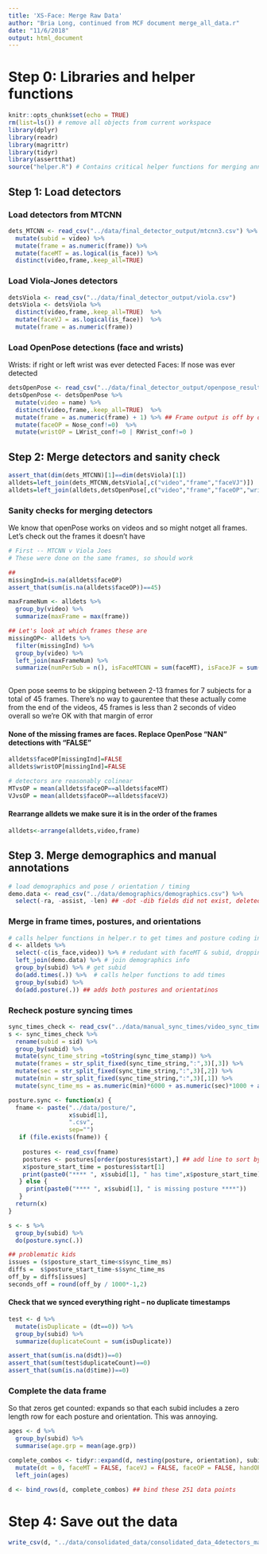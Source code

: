 ```yaml
---
title: 'XS-Face: Merge Raw Data'
author: "Bria Long, continued from MCF document merge_all_data.r"
date: "11/6/2018"
output: html_document
---
```

# Step 0: Libraries and helper functions
```r
knitr::opts_chunk$set(echo = TRUE)
rm(list=ls()) # remove all objects from current workspace
library(dplyr)
library(readr)
library(magrittr)
library(tidyr)
library(assertthat)
source("helper.R") # Contains critical helper functions for merging annotations
```

## Step 1: Load detectors
### Load detectors from MTCNN
```r
dets_MTCNN <- read_csv("../data/final_detector_output/mtcnn3.csv") %>%
  mutate(subid = video) %>%
  mutate(frame = as.numeric(frame)) %>%
  mutate(faceMT = as.logical(is_face)) %>%
  distinct(video,frame,.keep_all=TRUE)   
```

### Load Viola-Jones detectors
```r
detsViola <- read_csv("../data/final_detector_output/viola.csv") 
detsViola <- detsViola %>%
  distinct(video,frame,.keep_all=TRUE)  %>%
  mutate(faceVJ = as.logical(is_face))  %>%
  mutate(frame = as.numeric(frame)) 
```

### Load OpenPose detections (face and wrists)
Wrists: if right or left wrist was ever detected
Faces: If nose was ever detected

```r
detsOpenPose <- read_csv("../data/final_detector_output/openpose_results_truncated_2.csv") 
detsOpenPose <- detsOpenPose %>%
  mutate(video = name) %>%
  distinct(video,frame,.keep_all=TRUE)  %>%
  mutate(frame = as.numeric(frame) + 1) %>% ## Frame output is off by one since we extracted from videos vs. frames.
  mutate(faceOP = Nose_conf!=0)  %>%  
  mutate(wristOP = LWrist_conf!=0 | RWrist_conf!=0 )   
```

## Step 2:  Merge detectors and sanity check
```r
assert_that(dim(dets_MTCNN)[1]==dim(detsViola)[1]) 
alldets=left_join(dets_MTCNN,detsViola[,c("video","frame","faceVJ")])  ## Join MTCNN + Viola Jones
alldets=left_join(alldets,detsOpenPose[,c("video","frame","faceOP","wristOP")])  ##  ++ OpenPose
```

### Sanity checks for merging detectors
We know that openPose works on videos and so might notget all frames. Let's check out the frames it doesn't have

```r
# First -- MTCNN v Viola Joes
# These were done on the same frames, so should work

## 
missingInd=is.na(alldets$faceOP)
assert_that(sum(is.na(alldets$faceOP))==45)

maxFrameNum <- alldets %>%
  group_by(video) %>%
  summarize(maxFrame = max(frame))

## Let's look at which frames these are
missingOP<- alldets %>% 
  filter(missingInd) %>%
  group_by(video) %>%
  left_join(maxFrameNum) %>%
  summarize(numPerSub = n(), isFaceMTCNN = sum(faceMT), isFaceJF = sum(faceVJ), missingFrameStart = min(frame), maxFrameNum = maxFrame[1])
  
```

Open pose seems to be skipping between 2-13 frames for 7 subjects for a total of 45 frames. There's no way to gaurentee that these actually come from the end of the videos, 45 frames is less than 2 seconds of video overall so we're OK with that margin of error

#### None of the missing frames are faces. Replace OpenPose "NAN" detections with "FALSE"
```r
alldets$faceOP[missingInd]=FALSE 
alldets$wristOP[missingInd]=FALSE

# detectors are reasonably colinear
MTvsOP = mean(alldets$faceOP==alldets$faceMT)
VJvsOP = mean(alldets$faceOP==alldets$faceVJ)
```

#### Rearrange alldets we make sure it is in the order of the frames
```r
alldets<-arrange(alldets,video,frame) 
```

## Step 3. Merge demographics and manual annotations
```r
# load demographics and pose / orientation / timing
demo.data <- read_csv("../data/demographics/demographics.csv") %>% 
  select(-ra, -assist, -len) ## -dot -dib fields did not exist, deleted bll
```

### Merge in frame times, postures, and orientations
```r
# calls helper functions in helper.r to get times and posture coding integrated
d <- alldets %>%
  select(-c(is_face,video)) %>% # redudant with faceMT & subid, dropping
  left_join(demo.data) %>% # join demographics info 
  group_by(subid) %>% # get subid
  do(add.times(.)) %>%  # calls helper functions to add times
  group_by(subid) %>%
  do(add.posture(.)) ## adds both postures and orientatinos
```
### Recheck posture syncing times
```r
sync_times_check <- read_csv("../data/manual_sync_times/video_sync_times.csv") 
s <- sync_times_check %>%
  rename(subid = sid) %>%
  group_by(subid) %>%
  mutate(sync_time_string =toString(sync_time_stamp)) %>%
  mutate(frames = str_split_fixed(sync_time_string,":",3)[,3]) %>%
  mutate(sec = str_split_fixed(sync_time_string,":",3)[,2]) %>%
  mutate(min = str_split_fixed(sync_time_string,":",3)[,1]) %>%
  mutate(sync_time_ms = as.numeric(min)*6000 + as.numeric(sec)*1000 + as.numeric(frames)*33.33)

posture.sync <- function(x) {
  fname <- paste("../data/posture/",
                 x$subid[1],
                 ".csv",
                 sep="")
   if (file.exists(fname)) {
    
    postures <- read_csv(fname)
    postures <- postures[order(postures$start),] ## add line to sort by time in case weird coding order -- the case for some kids
    x$posture_start_time = postures$start[1]
    print(paste0("**** ", x$subid[1], " has time",x$posture_start_time))
   } else {
     print(paste0("**** ", x$subid[1], " is missing posture ****"))
   }
  return(x)
}

s <- s %>%
  group_by(subid) %>%
  do(posture.sync(.))

## problematic kids
issues = (s$posture_start_time<s$sync_time_ms)
diffs =  s$posture_start_time-s$sync_time_ms
off_by = diffs[issues]
seconds_off = round(off_by / 1000*-1,2)
```

#### Check that we synced everything right -- no duplicate timestamps
```r
test <- d %>%
  mutate(isDuplicate = (dt==0)) %>%
  group_by(subid) %>%
  summarize(duplicateCount = sum(isDuplicate))

assert_that(sum(is.na(d$dt))==0)
assert_that(sum(test$duplicateCount)==0)
assert_that(sum(is.na(d$time))==0)
```


### Complete the data frame 
So that zeros get counted: expands so that each subid includes a zero length row for each posture and orientation.
This was annoying.
```r
ages <- d %>%
  group_by(subid) %>%
  summarise(age.grp = mean(age.grp)) 

complete_combos <- tidyr::expand(d, nesting(posture, orientation), subid) %>% 
  mutate(dt = 0, faceMT = FALSE, faceVJ = FALSE, faceOP = FALSE, handOP = FALSE, wristOP = FALSE) %>%
  left_join(ages)

d <- bind_rows(d, complete_combos) ## bind these 251 data points
```

# Step 4: Save out the data
```r
write_csv(d, "../data/consolidated_data/consolidated_data_4detectors_march2020.csv") #
```
